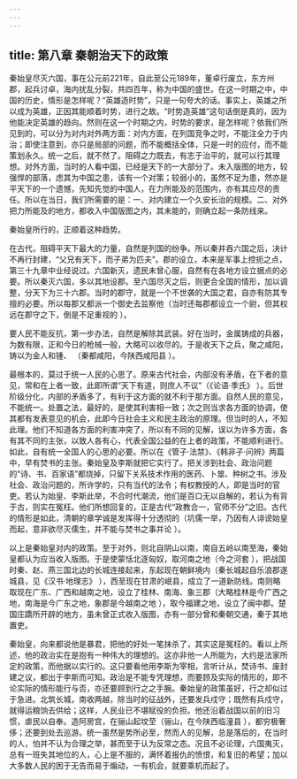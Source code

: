 ```yaml
---
---
---
```

title: 第八章 秦朝治天下的政策
---




秦始皇尽灭六国，事在公元前221年，自此至公元189年，董卓行废立，东方州郡，起兵讨卓，海内扰乱分裂，共四百年，称为中国的盛世。在这一时期之中，中国的历史，情形是怎样呢？“英雄造时势”，只是一句夸大的话。事实上，英雄之所以成为英雄，正因其能顺着时势，进行之故。“时势造英雄”这句话倒是真的，因为他能决定英雄的趋向。然则在这一个时期之内，时势的要求，是怎样呢？依我们所见到的，可以分为对内对外两方面：对内方面，在列国竞争之时，不能注全力于内治；即使注意到，亦只是局部的问题，而不能概括全体，只是一时的应付，而不能策划永久。统一之后，就不然了。阻碍之力既去，有志于治平的，就可以行其理想。对外方面，当时的人看中国，已经是天下的一大部分了。未入版图的地方，较强悍的部落，虑其为中国之患，该有一个对策；较弱小的，虽然不足为患，然亦是平天下的一个遗憾，先知先觉的中国人，在力所能及的范围内，亦有其应尽的责任。所以在当日，我们所需要的是：一、对内建立一个久安长治的规模。二、对外把力所能及的地方，都收入中国版图之内，其未能的，则确立起一条防线来。

秦始皇所行的，正顺着这种趋势。

在古代，阻碍平天下最大的力量，自然是列国的纷争。所以秦并吞六国之后，决计不再行封建，“父兄有天下，而子弟为匹夫”。郡的设立，本来是军事上控扼之点，第三十九章中业经说过。六国新灭，遗民未曾心服，自然有在各地方设立据点的必要。所以秦灭六国，多以其地设郡。至六国尽灭之后，则更合全国的情形，加以调整，分天下为三十六郡。当时的郡守，就是一个不世袭的大国之君，自亦有防其专擅的必要。所以每郡又都派一个御史去监察他（当时还每郡都设立一个尉，但其权远在郡守之下，倒是不足重视的 ）。

要人民不能反抗，第一步办法，自然是解除其武装。好在当时，金属铸成的兵器，为数有限，正和今日的枪械一般，大略可以收尽的。于是收天下之兵，聚之咸阳，铸以为金人和锺、 （秦都咸阳，今陕西咸阳县 ）。

最根本的，莫过于统一人民的心思了。原来古代社会，内部没有矛盾，在下者的意见，常和在上者一致，此即所谓“天下有道，则庶人不议”（《论语·季氏》 ）。后世阶级分化，内部的矛盾多了，有利于这方面的就不利于那方面。自然人民的意见，不能统一。处置之法，最好的，是使其利害相一致；次之则当求各方面的协调，使其都有发表意见的机会，此即今日社会主义和民主政治的原理。但当时的人，不知此理。他们不知道各方面的利害冲突了，所以有不同的见解，误以为许多方面，各有其不同的主张，以致人各有心，代表全国公益的在上者的政策，不能顺利进行。如此，自有统一全国人的心思的必要。所以在《管子·法禁》、《韩非子·问辨》两篇中，早有焚书的主张。秦始皇及李斯就把它实行了。把关涉到社会、政治问题的“诗、书、百家语”都烧掉，只留下关系技术作用的医药、卜筮、种树之书。涉及社会、政治问题的，所许学的，只有当代的法令；有权教授的人，即是当时的官吏。若认为始皇、李斯此举，不合时代潮流，他们是百口无以自解的，若认为有背于古，则实在冤枉。他们所想回复的，正是古代“政教合一，官师不分”之旧。古代的情形是如此，清朝的章学诚是发挥得十分透彻的（坑儒一举，乃因有人诽谤始皇而起，意非欲尽灭儒生，并不能与焚书之事并论 ）。

以上是秦始皇对内的政策。至于对外，则北自阴山以南，南自五岭以南至海，秦始皇都认为应当收入版图。于是使蒙恬北逐匈奴，取河南之地（今之河套 ），把战国时秦、赵、燕三国北边的长城连接起来，东起现在朝鲜境内（秦长城起自乐浪郡遂城县，见《汉书·地理志》 ），西至现在甘肃的岷县，成立了一道新防线。南则略取现在广东、广西和越南之地，设立了桂林、南海、象三郡（大略桂林是今广西之地，南海是今广东之地，象郡是今越南之地 ），取今福建之地，设立了闽中郡。楚国庄蹻所开辟的地方，虽未曾正式收入版图，亦有一部分曾和秦朝交通，秦于其地置吏。

秦始皇，向来都说他是暴君，把他的好处一笔抹杀了，其实这是冤枉的。看以上所述，他的政治实在是抱有一种伟大的理想的。这亦非他一人所能为，大约是法家所定的政策，而他据以实行的。这只要看他用李斯为宰相，言听计从，焚诗书、废封建之议，都出于李斯而可知。政治是不能专凭理想，而要顾及实际的情形的，即不论实际的情形能行与否，亦还要顾到行之之手腕。秦始皇的政策虽好，行之却似过于急进。北筑长城，南收两越，除当时的征战外，还要发兵戍守；既然有兵戍守，就得运粮饷去供给；这样，人民业已不堪赋役的负担。他还沿着战国以前的旧习惯，虐民以自奉。造阿房宫，在骊山起坟茔（骊山，在今陕西临潼县 ），都穷极奢侈；还要到处去巡游。统一虽然是势所必至，然而人的见解，总是落后的，在当时的人，怕并不认为合理之举，甚而至于认为反常之态。况且不必论理，六国夷灭，总有一班失其地位的人，心上是不服的，满怀着报仇的愤恨，和复旧的希望；加以大多数人民的困于无告而易于煽动，一有机会，就要乘机而起了。